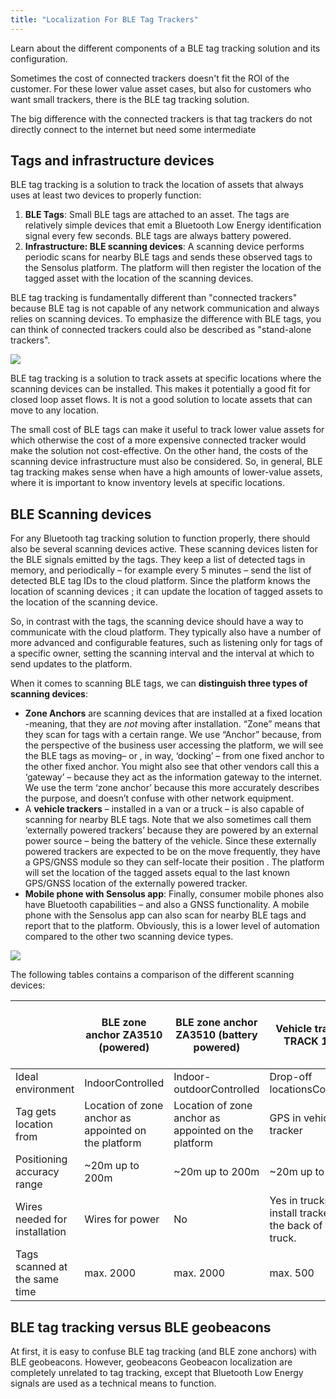 ```yaml
---
title: "Localization For BLE Tag Trackers"
---
```


Learn about the different components of a BLE tag tracking solution and its configuration.

Sometimes the cost of connected trackers doesn't fit the ROI of the customer. For these lower value asset cases, but also for customers who want small trackers, there is the BLE tag tracking solution.

The big difference with the connected trackers is that tag trackers do not directly connect to the internet but need some intermediate

## Tags and infrastructure devices

BLE tag tracking is a solution to track the location of assets that always uses at least two devices to properly function:

1. **BLE Tags**: Small BLE tags are attached to an asset. The tags are relatively simple devices that emit a Bluetooth Low Energy identification signal every few seconds. BLE tags are always battery powered.
2. **Infrastructure: BLE scanning devices**: A scanning device performs periodic scans for nearby BLE tags and sends these observed tags to the Sensolus platform. The platform will then register the location of the tagged asset with the location of the scanning devices.

BLE tag tracking is fundamentally different than "connected trackers" because BLE tag is not capable of any network communication and always relies on scanning devices. To emphasize the difference with BLE tags, you can think of connected trackers could also be described as "stand-alone trackers".

<Frame caption="Figure 1. Connected versus tag trackers">
  <img src="https://cloud.sensolus.com/documentation/images/illustrations/localization/localization_connected_tag_trackers.png" />
</Frame>

BLE tag tracking is a solution to track assets at specific locations where the scanning devices can be installed. This makes it potentially a good fit for closed loop asset flows. It is not a good solution to locate assets that can move to any location.

The small cost of BLE tags can make it useful to track lower value assets for which otherwise the cost of a more expensive connected tracker would make the solution not cost-effective. On the other hand, the costs of the scanning device infrastructure must also be considered. So, in general, BLE tag tracking makes sense when have a high amounts of lower-value assets, where it is important to know inventory levels at specific locations.

## BLE Scanning devices

For any Bluetooth tag tracking solution to function properly, there should also be several scanning devices active. These scanning devices listen for the BLE signals emitted by the tags. They keep a list of detected tags in memory, and periodically – for example every 5 minutes – send the list of detected BLE tag IDs to the cloud platform. Since the platform knows the location of scanning devices ; it can update the location of tagged assets to the location of the scanning device.

So, in contrast with the tags, the scanning device should have a way to communicate with the cloud platform. They typically also have a number of more advanced and configurable features, such as listening only for tags of a specific owner, setting the scanning interval and the interval at which to send updates to the platform.

When it comes to scanning BLE tags, we can **distinguish three types of scanning devices**:

* **Zone Anchors** are scanning devices that are installed at a fixed location -meaning, that they are *not* moving after installation. “Zone” means that they scan for tags with a certain range. We use “Anchor” because, from the perspective of the business user accessing the platform, we will see the BLE tags as moving– or , in way, ‘docking’ – from one fixed anchor to the other fixed anchor. You might also see that other vendors call this a ‘gateway’ – because they act as the information gateway to the internet. We use the term ‘zone anchor’ because this more accurately describes the purpose, and doesn’t confuse with other network equipment.
* A **vehicle trackers** – installed in a van or a truck – is also capable of scanning for nearby BLE tags. Note that we also sometimes call them ‘externally powered trackers’ because they are powered by an external power source – being the battery of the vehicle. Since these externally powered trackers are expected to be on the move frequently, they have a GPS/GNSS module so they can self-locate their position . The platform will set the location of the tagged assets equal to the last known GPS/GNSS location of the externally powered tracker.
* **Mobile phone with Sensolus app**: Finally, consumer mobile phones also have Bluetooth capabilities – and also a GNSS functionality. A mobile phone with the Sensolus app can also scan for nearby BLE tags and report that to the platform. Obviously, this is a lower level of automation compared to the other two scanning device types.

<Frame caption="">
  <img src="https://cloud.sensolus.com/documentation/images/illustrations/localization/localization_BLE_scanning_devices.png" />
</Frame>

The following tables contains a comparison of the different scanning devices:

|                               | BLE zone anchor ZA3510 (powered)                     | BLE zone anchor ZA3510 (battery powered)             | Vehicle trackers TRACK 1210                                | Sensolus mobile app on Zebra device |
| ----------------------------- | ---------------------------------------------------- | ---------------------------------------------------- | ---------------------------------------------------------- | ----------------------------------- |
| Ideal environment             | IndoorControlled                                     | Indoor-outdoorControlled                             | Drop-off locationsControlled                               | Indoor-outdoor                      |
| Tag gets location from        | Location of zone anchor as appointed on the platform | Location of zone anchor as appointed on the platform | GPS in vehicle tracker                                     | GPS in mobile device                |
| Positioning accuracy range    | \~20m up to 200m                                     | \~20m up to 200m                                     | \~20m up to 200m                                           | \~20m up to 200m                    |
| Wires needed for installation | Wires for power                                      | No                                                   | Yes in trucks to install tracker in the back of the truck. | No                                  |
| Tags scanned at the same time | max. 2000                                            | max. 2000                                            | max. 500                                                   | max. 500                            |

## BLE tag tracking versus BLE geobeacons

At first, it is easy to confuse BLE tag tracking (and BLE zone anchors) with BLE geobeacons. However, geobeacons Geobeacon localization are completely unrelated to tag tracking, except that Bluetooth Low Energy signals are used as a technical means to function.
